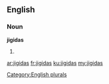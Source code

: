 ==English==

===Noun===
'''jigidas'''

# {{plural of|[[jigida]]}}

[[Category:English plurals]]

[[ar:jigidas]]
[[fr:jigidas]]
[[ku:jigidas]]
[[my:jigidas]]